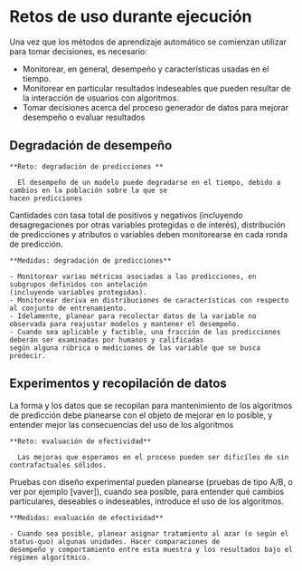 # Retos de uso durante ejecución

Una vez que los métodos de aprendizaje automático se comienzan utilizar para tomar decisiones, es necesario:

- Monitorear, en general, desempeño y características usadas en el tiempo.
- Monitorear en particular resultados indeseables que pueden resultar de la interacción de usuarios con algoritmos.
- Tomar decisiones acerca del proceso generador de datos para mejorar desempeño o evaluar resultados

## Degradación de desempeño

 
```block2
**Reto: degradación de predicciones **

  El desempeño de un modelo puede degradarse en el tiempo, debido a cambios en la población sobre la que se
hacen predicciones

```

Cantidades con tasa total de positivos y negativos (incluyendo desagregaciones por otras variables protegidas o de interés), 
distribución de predicciones y atributos o variables deben monitorearse en cada ronda de predicción.

```block2
**Medidas: degradación de predicciones**

- Monitorear varias métricas asociadas a las predicciones, en subgrupos definidos con antelación 
(incluyendo variables protegidas).
- Monitorear deriva en distribuciones de características con respecto al conjunto de entrenamiento.
- Idelamente, planear para recolectar datos de la variable no observada para reajustar modelos y mantener el desempeño.
- Cuando sea aplicable y factible, una fracción de las predicciones deberán ser examinadas por humanos y calificadas
según alguna rúbrica o mediciones de las variable que se busca predecir.

```


## Experimentos y recopilación de datos

La forma y los datos que se recopilan para mantenimiento de los algoritmos de predicción debe planearse con 
el objeto de mejorar en lo posible, y entender mejor las consecuencias del uso de los algoritmos

```block2
**Reto: evaluación de efectividad**

  Las mejoras que esperamos en el proceso pueden ser dificíles de sin contrafactuales sólidos.

```


Pruebas con diseño experimental pueden planearse (pruebas de tipo A/B, o ver por ejemplo [vaver]), cuando sea posible, para entender qué cambios particulares, deseables o indeseables, introduce el uso de los algoritmos.

```block2
**Medidas: evaluación de efectividad**

- Cuando sea posible, planear asignar tratamiento al azar (o según el status-quo) algunas unidades. Hacer comparaciones de
desempeño y comportamiento entre esta muestra y los resultados bajo el régimen algorítmico. 

```

